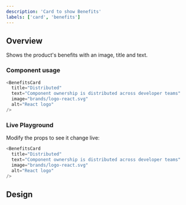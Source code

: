 ```yaml
---
description: 'Card to show Benefits'
labels: ['card', 'benefits']
---
```



## Overview

Shows the product's benefits with an image, title and text.

### Component usage

```js
<BenefitsCard
  title="Distributed"
  text="Component ownership is distributed across developer teams"
  image="brands/logo-react.svg"
  alt="React logo"
/>
```

### Live Playground

Modify the props to see it change live:

```js live
<BenefitsCard
  title="Distributed"
  text="Component ownership is distributed across developer teams"
  image="brands/logo-react.svg"
  alt="React logo"
/>
```

## Design

<FigmaEmbed src="https://www.figma.com/embed?embed_host=share&url=https%3A%2F%2Fwww.figma.com%2Ffile%2FctC1w9YhJvqaO1EZ08gLOV%2FCommunity%3Fnode-id%3D5%253A162" />
